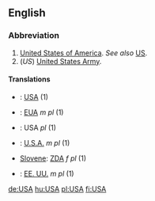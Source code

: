 ==English==

===Abbreviation===

# [[United States|United States of America]].  ''See also'' [[US]].
# (''US'') [[United States Army]].

====Translations====
*{{fi}}: [[USA]] (1)
*{{fr}}: [[EUA]] ''m pl'' (1)
*{{de}}: USA ''pl'' (1)
*{{it}}: [[U.S.A.]] ''m pl'' (1)
*[[Slovene]]: [[ZDA]] ''f pl'' (1)
*{{es}}: [[EE. UU.]] ''m pl'' (1)

[[de:USA]]
[[hu:USA]]
[[pl:USA]]
[[fi:USA]]